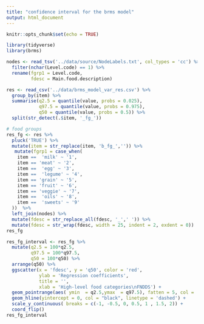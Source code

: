 ```yaml
---
title: "confidence interval for the brms model"
output: html_document
---
```


```r
knitr::opts_chunk$set(echo = TRUE)
```

```r
library(tidyverse)
library(brms)
```

```r
nodes <- read_tsv('../data/source/NodeLabels.txt', col_types = 'cc') %>% 
  filter(nchar(Level.code) == 1) %>% 
  rename(fgrp1 = Level.code, 
         fdesc = Main.food.description)
```

```r
res <- read_csv('../data/brms_model_var_res.csv') %>% 
  group_by(item) %>% 
  summarise(q2.5 = quantile(value, probs = 0.025),
            q97.5 = quantile(value, probs = 0.975),
            q50 = quantile(value, probs = 0.5)) %>% 
  split(str_detect(.$item, '_fg_'))
```
```r
# food groups
res_fg <- res %>% 
  pluck('TRUE') %>% 
  mutate(item = str_replace(item, 'b_fg_','')) %>% 
   mutate(fgrp1 = case_when(
    item ==  'milk' ~ '1',
    item == 'meat' ~ '2',
    item ==  'egg' ~ '3',
    item ==  'legume' ~ '4',
    item == 'grain' ~ '5',
    item == 'fruit' ~ '6',
    item == 'veggie' ~ '7',
    item ==  'oils' ~ '8', 
    item ==  'sweets' ~ '9'
  ))  %>% 
  left_join(nodes) %>% 
  mutate(fdesc = str_replace_all(fdesc, '_',' ')) %>% 
  mutate(fdesc = str_wrap(fdesc, width = 25, indent = 2, exdent = 0))
res_fg
```


```r
res_fg_interval <- res_fg %>%  
  mutate(q2.5 = 100*q2.5,
         q97.5 = 100*q97.5,
         q50 = 100*q50) %>% 
  arrange(q50) %>% 
  ggscatter(x = 'fdesc', y = 'q50', color = 'red',
            ylab = 'Regression coefficients',
            title = '',
            xlab = 'High-level food categories\nFNDDS') +
  geom_pointrange(aes( ymin  = q2.5,ymax  = q97.5), fatten = 5, col = 'red') +
  geom_hline(yintercept = 0, col = "black", linetype = 'dashed') +
  scale_y_continuous( breaks = c(-1, -0.5, 0, 0.5, 1 , 1.5, 2)) +
  coord_flip()
res_fg_interval
```
```r

```

